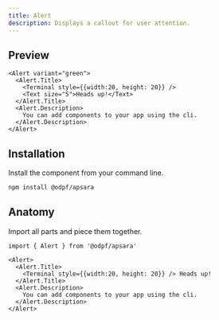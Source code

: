 ```yaml
---
title: Alert
description: Displays a callout for user attention.
---
```

## Preview

<Preview>
  <Flex
    css={{
      flexDirection: "column",
      alignItems: "center",
      gap: "$3",
    }}
  >
    
    <Alert variant="green">
      <Alert.Title>
        <Terminal style={{width:20, height: 20}} />
        <Text size="5">Heads up!</Text>
      </Alert.Title>
      <Alert.Description>
        You can add components to your app using the cli.
      </Alert.Description>
    </Alert>
  </Flex>
</Preview>


## Installation

Install the component from your command line.

```bash
npm install @odpf/apsara
```


## Anatomy
Import all parts and piece them together.

```tsx outline=true
import { Alert } from '@odpf/apsara'

<Alert>
  <Alert.Title>
    <Terminal style={{width:20, height: 20}} /> Heads up!
  </Alert.Title>
  <Alert.Description>
    You can add components to your app using the cli.
  </Alert.Description>
</Alert>
```
